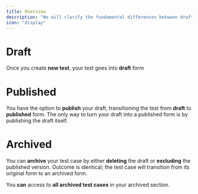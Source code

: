```yaml
---
title: Overview
description: "We will clarify the fundamental differences between drafts, published and archived tests"
icon: "display"
---
```


# Draft

Once you create **new test**, your test goes into **draft** form

# Published

You have the option to **publish** your draft, transitioning the test from **draft** to **published** form. The only way to
turn your draft into a published form is by publishing the draft itself.

# Archived

You can **archive** your test case by either **deleting** the draft or **excluding** the published version. Outcome is identical;
the test case will transition from its original form to an archived form.

You **can** access to **all archived test cases** in your archived section.

<Frame caption="caption goes here">
  <iframe
    width={560}
    height={345}
    frameBorder={0}
    style={{ borderRadius: 0.5 + "rem" }}
    src=""
    allow="clipboard-write"
    frameborder="0"
    webkitallowfullscreen="true"
    mozallowfullscreen="true"
    allowfullscreen="true"
  ></iframe>
</Frame>
